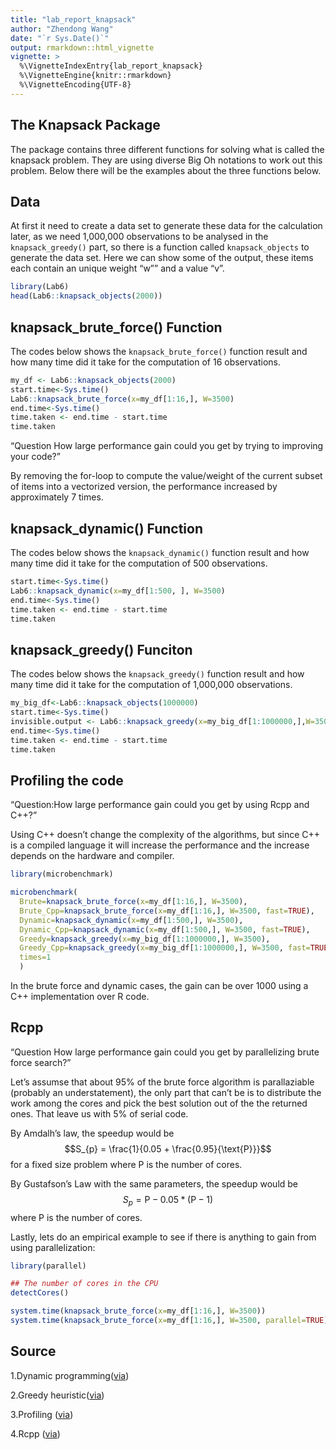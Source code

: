 ```yaml
---
title: "lab_report_knapsack"
author: "Zhendong Wang"
date: "`r Sys.Date()`"
output: rmarkdown::html_vignette
vignette: >
  %\VignetteIndexEntry{lab_report_knapsack}
  %\VignetteEngine{knitr::rmarkdown}
  %\VignetteEncoding{UTF-8}
---
```


## The Knapsack Package

The package contains three different functions for solving what is called the knapsack problem. They are using diverse Big Oh notations to work out this problem. Below there will be the examples about the three functions below.

## Data

At first it need to create a data set to generate these data for the calculation later, as we need 1,000,000 observations to be analysed in the `knapsack_greedy()` part, so there is a function called `knapsack_objects` to generate the data set. Here we can show some of the output, these items each contain an unique weight "w"" and a value "v".

```r
library(Lab6)
head(Lab6::knapsack_objects(2000))
```


## knapsack_brute_force() Function
 
The codes below shows the `knapsack_brute_force()` function result and how many time did it take for the computation of 16 observations.

```r
my_df <- Lab6::knapsack_objects(2000)
start.time<-Sys.time()
Lab6::knapsack_brute_force(x=my_df[1:16,], W=3500)
end.time<-Sys.time()
time.taken <- end.time - start.time
time.taken
```

"Question How large performance gain could you get by trying to improving your code?"

By removing the for-loop to compute the value/weight of the current subset of items into a vectorized version, the performance increased by approximately 7 times.

## knapsack_dynamic() Function

The codes below shows the `knapsack_dynamic()` function result and how many time did it take for the computation of 500 observations.

```r
start.time<-Sys.time()
Lab6::knapsack_dynamic(x=my_df[1:500, ], W=3500)
end.time<-Sys.time()
time.taken <- end.time - start.time
time.taken
```

## knapsack_greedy() Funciton

The codes below shows the `knapsack_greedy()` function result and how many time did it take for the computation of 1,000,000 observations.

```r
my_big_df<-Lab6::knapsack_objects(1000000)
start.time<-Sys.time()
invisible.output <- Lab6::knapsack_greedy(x=my_big_df[1:1000000,],W=3500)
end.time<-Sys.time()
time.taken <- end.time - start.time
time.taken
```

## Profiling the code

"Question:How large performance gain could you get by using Rcpp and C++?"

Using C++ doesn't change the complexity of the algorithms, but since C++ is a compiled language it will increase the performance and the increase depends on the hardware and compiler.

```r
library(microbenchmark)

microbenchmark(
  Brute=knapsack_brute_force(x=my_df[1:16,], W=3500),
  Brute_Cpp=knapsack_brute_force(x=my_df[1:16,], W=3500, fast=TRUE),
  Dynamic=knapsack_dynamic(x=my_df[1:500,], W=3500),
  Dynamic_Cpp=knapsack_dynamic(x=my_df[1:500,], W=3500, fast=TRUE),
  Greedy=knapsack_greedy(x=my_big_df[1:1000000,], W=3500),
  Greedy_Cpp=knapsack_greedy(x=my_big_df[1:1000000,], W=3500, fast=TRUE),
  times=1
  )
```

In the brute force and dynamic cases, the gain can be over 1000 using a C++ implementation over R code.

## Rcpp

"Question How large performance gain could you get by parallelizing brute force search?"


Let's assumse that about 95% of the brute force algorithm is parallaziable (probably an understatement), the only part that can't be is to distribute the work among the cores and pick the best solution out of the the returned ones. That leave us with 5% of serial code.

By Amdalh's law, the speedup would be
$$S_{p} = \frac{1}{0.05 + \frac{0.95}{\text{P}}}$$
for a fixed size problem where P is the number of cores.

By Gustafson's Law with the same parameters, the speedup would be
$$S_{p} = \text{P} - 0.05 * (\text{P} - 1)$$
where P is the number of cores.

Lastly, lets do an empirical example to see if there is anything to gain from using parallelization:

```r
library(parallel)

## The number of cores in the CPU
detectCores()

system.time(knapsack_brute_force(x=my_df[1:16,], W=3500))
system.time(knapsack_brute_force(x=my_df[1:16,], W=3500, parallel=TRUE))
```

## Source
1.Dynamic programming([via](https://en.wikipedia.org/wiki/Knapsack_problem#0.2F1_knapsack_problem))

2.Greedy heuristic([via](https://en.wikipedia.org/wiki/Knapsack_problem#Greedy_approximation_algorithm))

3.Profiling ([via](http://adv-r.had.co.nz/Profiling.html))

4.Rcpp ([via](http://adv-r.had.co.nz/Rcpp.html))